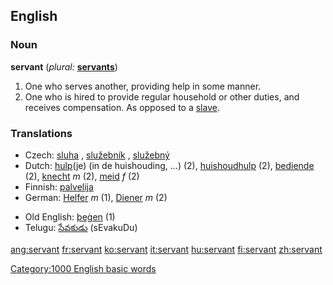 ==English==

{{rank|prove|engaged|America|993|servant|doctor|Michael|fee}}

===Noun===
'''servant'''  (''plural:'' '''[[servants]]''')
# One who serves another, providing help in some manner.
# One who is hired to provide regular household or other duties, and receives compensation.  As opposed to a [[slave]].

===Translations===
{{top}}
*Czech: [[sluha]] {{m}}, [[služebník]] {{m}}, [[služebný]] {{m}}
*Dutch: [[hulp]](je) (in de huishouding, ...) (2), [[huishoudhulp]] (2), [[bediende]] (2), [[knecht]] ''m'' (2), [[meid]] ''f'' (2)
*Finnish: [[palvelija]]
*German: [[Helfer]] ''m'' (1), [[Diener]] ''m'' (2)
{{mid}}
*Old English: [[þegen|þeġen]] (1)
*Telugu: [[సేవకుడు]] (sEvakuDu)
{{bottom}}

[[Category:1000 English basic words]]

[[ang:servant]]
[[fr:servant]]
[[ko:servant]]
[[it:servant]]
[[hu:servant]]
[[fi:servant]]
[[zh:servant]]